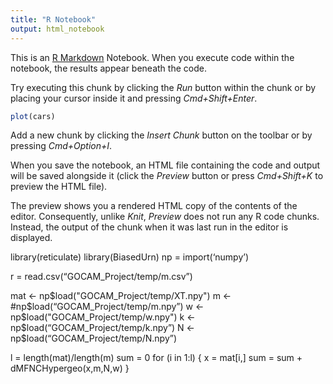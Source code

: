 ```yaml
---
title: "R Notebook"
output: html_notebook
---
```


This is an [R Markdown](http://rmarkdown.rstudio.com) Notebook. When you execute code within the notebook, the results appear beneath the code. 

Try executing this chunk by clicking the *Run* button within the chunk or by placing your cursor inside it and pressing *Cmd+Shift+Enter*. 

```r
plot(cars)
```

Add a new chunk by clicking the *Insert Chunk* button on the toolbar or by pressing *Cmd+Option+I*.

When you save the notebook, an HTML file containing the code and output will be saved alongside it (click the *Preview* button or press *Cmd+Shift+K* to preview the HTML file). 

The preview shows you a rendered HTML copy of the contents of the editor. Consequently, unlike *Knit*, *Preview* does not run any R code chunks. Instead, the output of the chunk when it was last run in the editor is displayed.

library(reticulate)
library(BiasedUrn)
np = import('numpy')
 
r = read.csv("GOCAM_Project/temp/m.csv")

mat <- np$load("GOCAM_Project/temp/XT.npy")
m <- #np$load("GOCAM_Project/temp/m.npy")
w <- np$load("GOCAM_Project/temp/w.npy")
k <- np$load("GOCAM_Project/temp/k.npy")
N <- np$load("GOCAM_Project/temp/N.npy")

l = length(mat)/length(m)
sum = 0
for (i in 1:l) {
  x = mat[i,]
  sum = sum + dMFNCHypergeo(x,m,N,w)
  }

